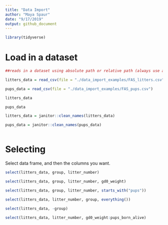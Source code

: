 ```yaml
---
title: "Data Import"
author: "Maya Spaur"
date: "9/17/2019"
output: github_document
---
```


```r
library(tidyverse)

```

# Load in a dataset
```r
##reads in a dataset using absolute path or relative path (always use a relative path!)

litters_data = read_csv(file = "./data_import_examples/FAS_litters.csv")

pups_data = read_csv(file = "./data_import_examples/FAS_pups.csv")

litters_data

pups_data

litters_data = janitor::clean_names(litters_data)

pups_data = janitor::clean_names(pups_data)



```

# Selecting

Select data frame, and then the columns you want.
```r
select(litters_data, group, litter_number)

select(litters_data, group, litter_number, gd0_weight)

select(litters_data, group, litter_number, starts_with("pups"))

select(litters_data, litter_number, group, everything())

select(litters_data, -group)

select(litters_data, litter_number, gd0_weight:pups_born_alive)
   

```



